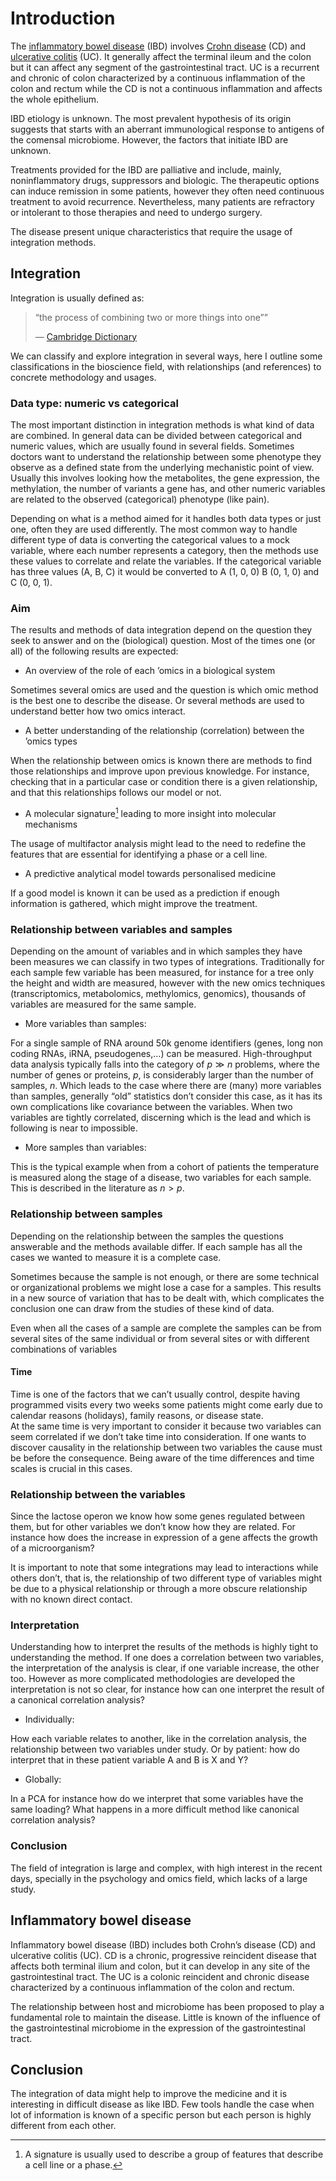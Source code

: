 # Introduction
The [inflammatory bowel disease](https://en.wikipedia.org/wiki/Inflammatory_bowel_disease) 
 (IBD) involves [Crohn disease](https://en.wikipedia.org/wiki/Crohn%27s_disease) (CD) and 
[ulcerative colitis](https://en.wikipedia.org/wiki/Ulcerative_colitis) (UC). 
It generally affect the terminal ileum and the colon but it can affect any segment of the gastrointestinal tract.
UC is a recurrent and chronic of colon characterized by a continuous inflammation of the colon and rectum while the CD is not a continuous inflammation and affects the whole epithelium. 

IBD etiology is unknown. 
The most prevalent hypothesis of its origin suggests that starts with an aberrant immunological response to antigens of the comensal microbiome. 
However, the factors that initiate IBD are unknown. 

Treatments provided for the IBD are palliative and include, mainly, noninflammatory drugs, suppressors and biologic. 
The therapeutic options can induce remission in some patients, however they often need continuous treatment to avoid recurrence. 
Nevertheless, many patients are refractory or intolerant to those therapies and need to undergo surgery. 

The disease present unique characteristics that require the usage of integration methods.

## Integration
Integration is usually defined as:

> "the process of combining two or more things into one""
>
> --- [Cambridge Dictionary](https://dictionary.cambridge.org/dictionary/english/integration)

We can classify and explore integration in several ways, here I outline some classifications in the bioscience field, with relationships (and references) to concrete methodology and usages. 

### Data type: numeric vs categorical
The most important distinction in integration methods is what kind of data are combined. 
In general data can be divided between categorical and numeric values, which are usually found in several fields.
Sometimes doctors want to understand the relationship between some phenotype they observe as a defined state from the underlying mechanistic point of view. 
Usually this involves looking how the metabolites, the gene expression, the methylation, the number of variants a gene has, and other numeric variables are related to the observed (categorical) phenotype (like pain). 

Depending on what is a method aimed for it handles both data types or just one, often they are used differently.
The most common way to handle different type of data is converting the categorical values to a mock variable, where each number represents a category, then the methods use these values to correlate and relate the variables.
If the categorical variable has three values (A, B, C) it would be converted to A (1, 0, 0) B (0, 1, 0) and C (0, 0, 1). 

### Aim
The results and methods of data integration depend on the question they seek to answer and on the (biological) question. 
Most of the times one (or all) of the following results are expected:

- An overview of the role of each ‘omics in a biological system

Sometimes several omics are used and the question is which omic method is the best one to describe the disease.
Or several methods are used to understand better how two omics interact.

- A better understanding of the relationship (correlation) between the ’omics types

When the relationship between omics is known there are methods to find those relationships and improve upon previous knowledge.
For instance, checking that in a particular case or condition there is a given relationship, and that this relationships follows our model or not.

- A molecular signature[^1] leading to more insight into molecular mechanisms

[^1]:A signature is usually used to describe a group of features that describe a cell line or a phase.

The usage of multifactor analysis might lead to the need to redefine the features that are essential for identifying a phase or a cell line. 

- A predictive analytical model towards personalised medicine

If a good model is known it can be used as a prediction if enough information is gathered, which might improve the treatment.


### Relationship between variables and samples
Depending on the amount of variables and in which samples they have been measures we can classify in two types of integrations.
Traditionally for each sample few variable has been measured, for instance for a tree only the height and width are measured, however with the new omics techniques (transcriptomics, metabolomics, methylomics, genomics), thousands of variables are measured for the same sample.

- More variables than samples:  

For a single sample of RNA around 50k genome identifiers (genes, long non coding RNAs, iRNA, pseudogenes,...) can be measured.
High-throughput data analysis typically falls into the category of $p \gg n$ problems, where the number of genes or proteins, $p$, is considerably larger than the number of samples, $n$. 
Which leads to the case where there are (many) more variables than samples, generally "old" statistics don't consider this case, as it has its own complications like covariance between the variables. 
When two variables are tightly correlated, discerning which is the lead and which is following is near to impossible.

- More samples than variables:  

This is the typical example when from a cohort of patients the temperature is measured along the stage of a disease, two variables for each sample. 
This is described in the literature as $n \gt p$.

### Relationship between samples
Depending on the relationship between the samples the questions answerable and the methods available differ.
If each sample has all the cases we wanted to measure it is a complete case.

Sometimes because the sample is not enough, or there are some technical or organizational problems we might lose a case for a samples. 
This results in a new source of variation that has to be dealt with, which complicates the conclusion one can draw from the studies of these kind of data.

Even when all the cases of a sample are complete the samples can be from several sites of the same individual or from several sites or with different combinations of variables 

#### Time
Time is one of the factors that we can't usually control, despite having programmed visits every two weeks some patients might come early due to calendar reasons (holidays), family reasons, or disease state.  
At the same time is very important to consider it because two variables can seem correlated if we don't take time into consideration.
If one wants to discover causality in the relationship between two variables the cause must be before the consequence. 
Being aware of the time differences and time scales is crucial in this cases.

### Relationship between the variables
Since the lactose operon we know how some genes regulated between them, but for other variables we don't know how they are related. 
For instance how does the increase in expression of a gene affects the growth of a microorganism?

It is important to note that some integrations may lead to interactions while others don't, that is, the relationship of two different type of variables might be due to a physical relationship or through a more obscure relationship with no known direct contact. 

### Interpretation
Understanding how to interpret the results of the methods is highly tight to understanding the method. 
If one does a correlation between two variables, the interpretation of the analysis is clear, if one variable increase, the other too. 
However as more complicated methodologies are developed the interpretation is not so clear, for instance how can one interpret the result of a canonical correlation analysis?

- Individually:

How each variable relates to another, like in the correlation analysis, the relationship between two variables under study.
Or by patient: how do interpret that in these patient variable A and B is X and Y? 

- Globally:

In a PCA for instance how do we interpret that some variables have the same loading? 
What happens in a more difficult method like canonical correlation analysis?

### Conclusion
The field of integration is large and complex, with high interest in the recent days, specially in the psychology and omics field, which lacks of a large study. 

## Inflammatory bowel disease {#IBD}
Inflammatory bowel disease (IBD) includes both Crohn's disease (CD) and ulcerative colitis (UC). 
CD is a chronic, progressive reincident disease that affects both terminal ilium and colon, but it can develop in any site of the gastrointestinal tract. 
The UC is a colonic reincident and chronic disease characterized by a continuous inflammation of the colon and rectum.

The relationship between host and microbiome has been proposed to play a fundamental role to maintain the disease. Little is known of the influence of the gastrointestinal microbiome in the expression of the gastrointestinal tract. 

## Conclusion
The integration of data might help to improve the medicine and it is interesting in difficult disease as like IBD. 
Few tools handle the case when lot of information is known of a specific person but each person is highly different from each other. 

